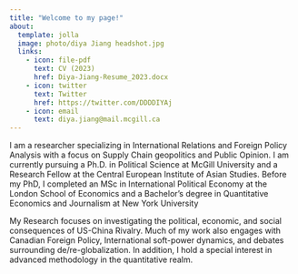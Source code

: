 ---
title: "Welcome to my page!"
about: 
  template: jolla
  image: photo/diya Jiang headshot.jpg
  links: 
    - icon: file-pdf
      text: CV (2023)
      href: Diya-Jiang-Resume_2023.docx
    - icon: twitter
      text: Twitter
      href: https://twitter.com/DDDDIYAj
    - icon: email
      text: diya.jiang@mail.mcgill.ca
---

I am a researcher specializing in International Relations and Foreign Policy Analysis with a focus on Supply Chain geopolitics and Public Opinion. I am currently pursuing a Ph.D. in Political Science at McGill University and a Research Fellow at the Central European Institute of Asian Studies. Before my PhD, I completed an MSc in International Political Economy at the London School of Economics and a Bachelor's degree in Quantitative Economics and Journalism at New York University

My Research focuses on investigating the political, economic, and social consequences of US-China Rivalry. Much of my work also engages with Canadian Foreign Policy, International soft-power dynamics, and debates surrounding de/re-globalization. In addition, I hold a special interest in advanced methodology in the quantitative realm.
